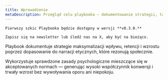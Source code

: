 ```yaml
---
title: Wprowadzenie
metaDescription: Przegląd celu playbooka — dokumentowanie strategii, taktyk i mechanizmów wzrostu w ramach ustalonych norm etycznych.
---
```


<Note type="danger" title="W budowie">
    
    Pierwszy szkic Playbooka będzie dostępny w wersji **v0.3.0.**

    Zapisz się na newsletter lub śledź nas na X, aby być na bieżąco.

</Note>

Playbook dokumentuje strategie maksymalizacji wpływu, retencji i wzrostu poprzez dopasowanie do narracji etycznych, które rezonują społecznie.

Wykorzystuje sprawdzone zasady psychologiczne mieszczące się w akceptowanych normach — generując wysoki współczynnik konwersji i trwały wzrost bez wywoływania oporu ani niepokoju.
